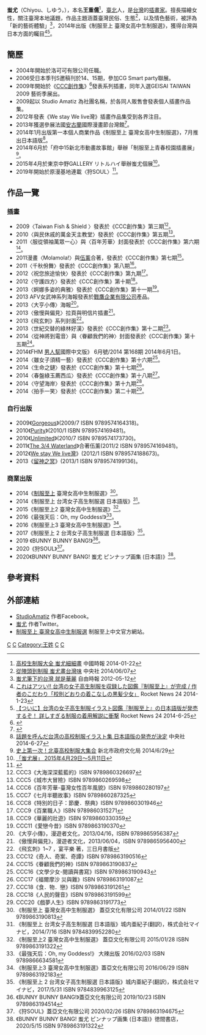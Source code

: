 {{主條目消歧義|本條目是講述是台灣的插畫家'''蚩尤'''，關於其他從蚩尤受到啓示所創作命名的人物，請參閱'''[[蚩尤_(消歧义)|蚩尤 (消歧义)]]'''。}}
{{年譜}}
{{漫畫}}
'''蚩尤'''（Chiyou、しゆう，{{bd|1983年||||}}），本名'''王重儒'''<ref>[http://www.chinatimes.com/newspapers/20140122000511-260115 高校生制服大全 蚩尤細細畫] {{Wayback|url=http://www.chinatimes.com/newspapers/20140122000511-260115 |date=20160318183857 }} 中國時報 2014-01-22</ref>，[[臺北|臺北]]人，是[[台灣|台灣]]的[[插畫家|插畫家]]。擅長描繪女性，關注臺灣本地議題，作品主題涵蓋臺灣民俗、生態<ref>[http://www.cna.com.tw/news/aedu/201406070050-1.aspx 從陣頭到制服 蚩尤畫台灣味] {{Wayback|url=http://www.cna.com.tw/news/aedu/201406070050-1.aspx |date=20160304121756 }} 中央社 2014/06/07</ref>，以及情色藝術，被評為「新的藝術體驗」<ref>[http://news.ltn.com.tw/news/life/paper/583074 蚩尤筆下的台灣 就是華麗] {{Wayback|url=http://news.ltn.com.tw/news/life/paper/583074 |date=20140725173513 }} 自由時報 2012-05-12</ref>，2014年出版《制服至上 臺灣女高中生制服選》，獲得台灣與日本方面的矚目<ref>[http://rocketnews24.com/2014/01/23/407064/ これはアツい!! 台湾の女子高生制服を収録した図鑑『制服至上』が完成 / 作者のこだわり「校則どおりの着こなしの黒髪少女」] {{Wayback|url=http://rocketnews24.com/2014/01/23/407064/ |date=20201030201933 }} Rocket News 24 2014-1-23</ref><ref>[http://rocketnews24.com/2014/06/25/458443/ 【ついに】台湾の女子高生制服イラスト図鑑『制服至上』の日本語版が発売するぞ！ 詳しすぎる制服の着用解説に衝撃] {{Wayback|url=http://rocketnews24.com/2014/06/25/458443/ |date=20201128173047 }} Rocket News 24 2014-6-25</ref>。

== 簡歷 ==
* 2004年開始於洛可可有限公司任職。
* 2006受日本季刊S邀稿刊於14、15期，參加CG Smart party聯展。
* 2009年開始於《[[CCC創作集|CCC創作集]]》<ref>{{Cite web |url=http://digitalarchives.tw/Theme/CCC/ |title=Creative Comic Collection 創作集 |access-date=2014-06-28 |archive-date=2011-04-08 |archive-url=https://web.archive.org/web/20110408002554/http://digitalarchives.tw/Theme/CCC/ |dead-url=no }}</ref>發表系列插畫，同年入選GEISAI TAIWAN 2009 藝術季展出。
* 2009起以 Studio Amatiz 為社團名稱，於各同人販售會發表個人插畫作品集。
* 2012年發表《We stay We live灣》插畫作品集受到各界注目。
* 2013年獲選參展法國[[安古蘭|安古蘭]]國際漫畫節台灣館<ref>{{Cite web |url=http://2013angouleme-tw.blogspot.tw/2012/10/chiyou.html |title=2013安古蘭漫畫節台灣館參展漫畫家：蚩尤 |access-date=2014-06-28 |archive-date=2016-03-04 |archive-url=https://web.archive.org/web/20160304092736/http://2013angouleme-tw.blogspot.tw/2012/10/chiyou.html |dead-url=no }}</ref>。
* 2014年1月出版第一本個人商業作品《制服至上 臺灣女高中生制服選》，7月推出日本語版<ref>[http://japan.cna.com.tw/news/asoc/201406270004.aspx 話題を呼んだ台湾の高校制服イラスト集 日本語版の発売が決定] {{Wayback|url=http://japan.cna.com.tw/news/asoc/201406270004.aspx |date=20160304200101 }} 中央社 2014-6-27</ref>。
* 2014年6月於「府中15新北市動畫故事館」舉辦「制服至上青春校園插畫展」<ref>[http://www.ntpc.gov.tw/ch/home.jsp?id=27&parentpath=0,6&mcustomize=news_view.jsp&dataserno=201406290004&t=null&mserno=201309100001 史上第一次！北臺高校制服大集合] {{Wayback|url=http://www.ntpc.gov.tw/ch/home.jsp?id=27&parentpath=0,6&mcustomize=news_view.jsp&dataserno=201406290004&t=null&mserno=201309100001 |date=20160306183457 }} 新北市政府文化局 2014/6/29</ref>。
* 2015年4月於東京中野GALLERY リトルハイ舉辦蚩尤個展<ref>[http://www.little-high.com/?kako=%E2%97%86%E3%80%8C%E8%9A%A9%E5%B0%A4%E5%B1%95%E3%80%8D-2015%E5%B9%B44%E6%9C%8829%E6%97%A5%EF%BD%9E5%E6%9C%8811%E6%97%A5l 「蚩尤展」 2015年4月29日～5月11日]{{Dead link|date=2018年6月 |bot=InternetArchiveBot |fix-attempted=no }}</ref>。
* 2019年開始於原漫基地連載〈狩SOUL〉<ref>{{Cite web |url=https://www.gaeaoriginal.com.tw/comic008 |title=GO原漫基地｜狩SOUL |access-date=2020-06-06 |archive-date=2020-12-04 |archive-url=https://web.archive.org/web/20201204082950/https://www.gaeaoriginal.com.tw/comic008 |dead-url=no }}</ref>。

== 作品一覽 ==
=== 插畫 ===
* 2009〈Taiwan Fish & Shield 〉發表於《CCC創作集》第三期<ref>CCC3《大海深深藍藍的》ISBN 9789860326697</ref>。
* 2010〈與民休戚的萬金天主教堂〉發表於《CCC創作集》第五期<ref>CCC5《城市大冒險》ISBN 9789860269598</ref>。
* 2011〈服從領袖萬眾一心〉與〈百年芳華〉封面發表於《CCC創作集》第六期<ref>CCC6《百年芳華-臺灣女性百年風貌》ISBN 9789860280197</ref>。
* 2011漫畫〈Molamola!〉與[[伍薰|伍薰]]合著，發表於《CCC創作集》第七期<ref>CCC7《七月半聽故事》ISBN 9789860287325</ref>。
* 2011〈千秋佾舞〉發表於《CCC創作集》第八期<ref>CCC8《特別的日子：節慶．祭典》ISBN 9789860301946</ref>。
* 2012〈祝您旅途愉快〉發表於《CCC創作集》第九期<ref>CCC9《百業職人》ISBN 9789860315271</ref>。
* 2012〈守護四方〉發表於《CCC創作集》第十期<ref>CCC9《華麗的壯遊》ISBN 9789860330359</ref>。
* 2013〈婀娜多姿的典雅〉發表於《CCC創作集》第十一期<ref>CCC11《愛戀今昔》ISBN 9789863190370</ref>。
* 2013 AFV女武神系列海報發表於[[戰鷹企業有限公司|戰鷹企業有限公司]]產品。
* 2013〈大亨小傳〉海報<ref>《大亨小傳》，漫遊者文化，2013/04/16，ISBN 9789865956387</ref>。
* 2013〈傲慢與偏見〉拉頁與明信片插畫<ref>《傲慢與偏見》，漫遊者文化，2013/06/04，ISBN 9789865956400</ref>。
* 2013《飛玄刺》系列封面<ref>《飛玄刺》1~7 ，宴平樂 著，三日月書版</ref>。
* 2013〈世紀交替的綠林好漢〉發表於《CCC創作集》第十二期<ref>CCC12《奇人、奇案、奇譚》ISBN 9789863190516</ref>。
* 2014〈從神將到電音〉與〈眷顧我們的神〉封面發表於《CCC創作集》第十五期<ref>CCC15《眷顧我們的神》ISBN 9789863190837</ref>。
* 2014《FHM [[男人幫|男人幫]]國際中文版》 6月號/2014 第168期 2014年6月1日。
* 2014〈雖女子須精一藝〉發表於《CCC創作集》第十六期<ref>CCC16《文學少女-閱讀與書寫》ISBN 9789863190943</ref>。
* 2014〈生命之鏈〉發表於《CCC創作集》第十七期<ref>CCC17《福爾摩沙 災與難》ISBN 9789863191087</ref>。
* 2014〈春盤綠玉薦西瓜〉發表於《CCC創作集》第十八期<ref>CCC18《食．物．戀》ISBN 9789863191261</ref>。
* 2014〈守望海岸〉發表於《CCC創作集》第十九期<ref>CCC18《人民的聲音》ISBN 9789863191599</ref>。
* 2014〈拍手一笑〉發表於《CCC創作集》第二十期<ref>CCC20《戲夢人生》ISBN 9789863191773</ref>。

=== 自行出版 ===
* 2009《[[Gorgeous|Gorgeous]]》(2009/7 ISBN 9789574164318)。
* 2010《[[Purity|Purity]]》(2010/1 ISBN 9789574169481)。
* 2010《[[Unlimited|Unlimited]]》(2010/7 ISBN 9789574173730)。
* 2011《[[The_3/4_Waterland|The 3/4 Waterland]]》合著伍薰(2011/2 ISBN 9789574169481)。
* 2012《[[We_stay_We_live灣|We stay We live灣]]》(2012/1 ISBN 9789574188673)。
* 2013《[[留神之冥|留神之冥]]》(2013/1 ISBN 9789574199136)。

=== 商業出版 ===
* 2014《[[制服至上|制服至上]] 臺灣女高中生制服選》<ref>《制服至上 臺灣女高中生制服選》 蓋亞文化有限公司 2014/01/22 ISBN 9789863190813</ref>。
* 2014《制服至上 台湾女子高生制服選 日本語版》<ref>《制服至上 台湾女子高生制服選 日本語版》城内亜紀子(翻訳)，株式会社マイナビ，2014/7/16 ISBN 9784839952280</ref>。
* 2015《制服至上2 臺灣女高中生制服選》<ref>《制服至上2 臺灣女高中生制服選》 蓋亞文化有限公司 2015/01/28 ISBN 9789863191322</ref>。
* 2016《最強天后：Oh, my Goddess!》<ref>《最強天后：Oh, my Goddess!》 大辣出版 2016/02/03 ISBN 9789866634581</ref>。
* 2016《制服至上3 臺灣女高中生制服選》<ref>《制服至上3 臺灣女高中生制服選》蓋亞文化有限公司 2016/06/29 ISBN 9789863192183</ref>。
* 2017《制服至上 2 台湾女子高生制服選 日本語版》<ref>《制服至上 2 台湾女子高生制服選 日本語版》城内亜紀子(翻訳)，株式会社マイナビ，2017/5/31 ISBN 9784839963125</ref>。
* 2019 《BUNNY BUNNY BANG!》<ref>《BUNNY BUNNY BANG!》蓋亞文化有限公司 2019/10/23 ISBN 9789863194514</ref>。
* 2020《狩SOUL》<ref>《狩SOUL》蓋亞文化有限公司 2020/02/26 ISBN 9789863194675</ref>。
* 2020《BUNNY BUNNY BANG! 蚩尤 ピンナップ画集 (日本語)》<ref>《BUNNY BUNNY BANG! 蚩尤 ピンナップ画集 (日本語)》徳間書店，2020/5/15 ISBN 9789863191322</ref>。

== 參考資料 ==
<div class="references-small">
    <references />
</div>

== 外部連結 ==
* [https://zh-tw.facebook.com/StudioAmatiz StudioAmatiz] {{Wayback|url=https://zh-tw.facebook.com/StudioAmatiz |date=20210331060830 }} 作者Facebook。
* [https://twitter.com/amatizqueen 蚩尤] {{Wayback|url=https://twitter.com/amatizqueen |date=20210331060825 }} 作者Twitter。
* [http://www.gaeabooks.com.tw/comics/UniformGirls.php 制服至上 臺灣女高中生制服選] {{Wayback|url=http://www.gaeabooks.com.tw/comics/UniformGirls.php |date=20210331060829 }} 制服至上中文官方網站。

[[Category:臺灣漫畫家|C]]
[[Category:臺灣插畫家|C]]
[[Category:王姓|Category:王姓]]
[[Category:1983年出生|C]]
[[Category:在世人物|C]]